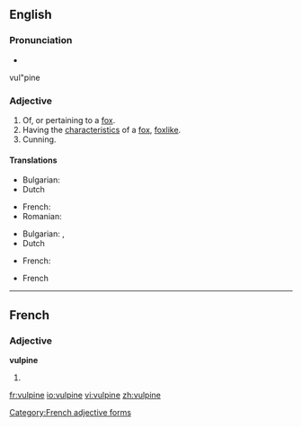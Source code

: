 ==English==

===Pronunciation===
* {{audio|En-us-vulpine.ogg|Audio (US)}}
vul"pine

===Adjective===
{{en-adj}}

# Of, or pertaining to a [[fox]].
# Having the [[characteristic]]s of a [[fox]], [[foxlike]].
# Cunning.

====Translations====
{{trans-top|pertaining to a fox}}
* Bulgarian: {{t|bg|хитър}}
* Dutch {{t|nl|geslepen}}
{{trans-mid}}
* French: {{t+|fr|vulpin}}
*Romanian: {{t|ro|şiret}}
{{trans-bottom}}

{{trans-top|foxlike}}
* Bulgarian: {{t|bg|}}, {{t|bg|лисича}}
* Dutch {{t|nl|vosachtig}}
{{trans-mid}}
* French: {{t+|fr|vulpin}}
{{trans-bottom}}

{{trans-top|cunning}}
* French {{t+|fr|rusé}}
{{trans-mid}}
{{trans-bottom}}

----

==French==

===Adjective===
'''vulpine''' {{f}}

# {{feminine of|[[vulpin #French|vulpin]]|lang=fr}}

[[Category:French adjective forms]]

[[fr:vulpine]]
[[io:vulpine]]
[[vi:vulpine]]
[[zh:vulpine]]